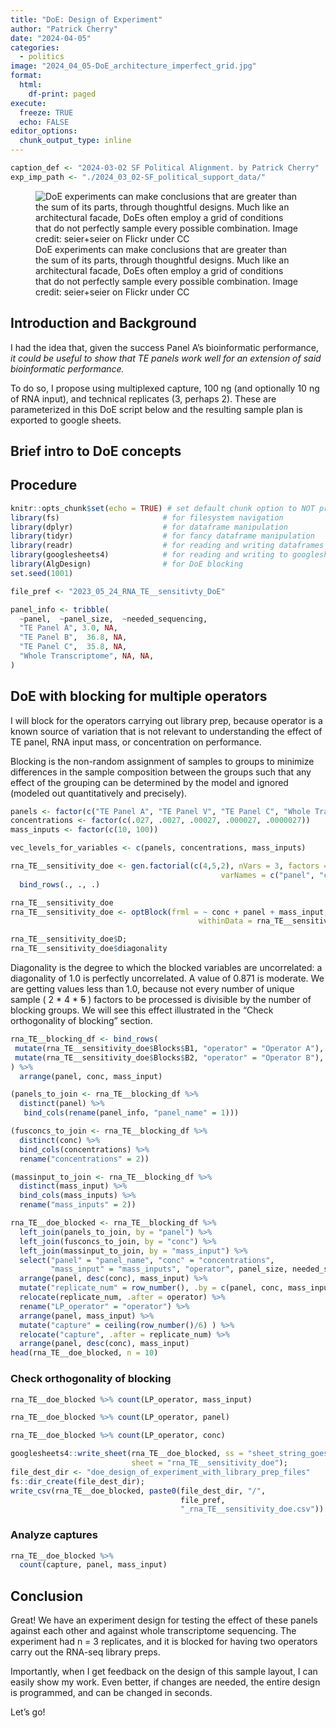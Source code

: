 ```yaml
---
title: "DoE: Design of Experiment"
author: "Patrick Cherry"
date: "2024-04-05"
categories:
  - politics
image: "2024_04_05-DoE_architecture_imperfect_grid.jpg"
format:
  html:
    df-print: paged
execute:
  freeze: TRUE
  echo: FALSE
editor_options: 
  chunk_output_type: inline
---
```


```r
caption_def <- "2024-03-02 SF Political Alignment. by Patrick Cherry"
exp_imp_path <- "./2024_03_02-SF_political_support_data/"
```

![DoE experiments can make conclusions that are greater than the sum of its parts, through thoughtful designs. Much like an architectural facade, DoEs often employ a grid of conditions that do not perfectly sample every possible combination. Image credit: seier+seier on Flickr under CC](2024_04_05-DoE_architecture_imperfect_grid.jpg)

## Introduction and Background
I had the idea that, given the success Panel A's bioinformatic performance, *it could be useful to show that TE panels work well for an extension of said bioinformatic performance.*

To do so, I propose using multiplexed capture, 100 ng (and optionally 10 ng of RNA input), and technical replicates (3, perhaps 2). These are parameterized in this DoE script below and the resulting sample plan is exported to google sheets.

## Brief intro to DoE concepts

## Procedure
```r
knitr::opts_chunk$set(echo = TRUE) # set default chunk option to NOT print the code that generated that output
library(fs)                       # for filesystem navigation
library(dplyr)                    # for dataframe manipulation
library(tidyr)                    # for fancy dataframe manipulation
library(readr)                    # for reading and writing dataframes to disk
library(googlesheets4)            # for reading and writing to googlesheets
library(AlgDesign)                # for DoE blocking
set.seed(1001)
```

```r
file_pref <- "2023_05_24_RNA_TE__sensitivty_DoE"
```

```r
panel_info <- tribble(
  ~panel,  ~panel_size,  ~needed_sequencing,
  "TE Panel A", 3.0, NA,
  "TE Panel B",  36.8, NA,
  "TE Panel C",  35.8, NA,
  "Whole Transcriptome", NA, NA,
)
```

## DoE with blocking for multiple operators
I will block for the operators carrying out library prep, because operator is a known source of variation that is not relevant to understanding the effect of TE panel, RNA input mass, or concentration on performance.

Blocking is the non-random assignment of samples to groups to minimize differences in the sample composition between the groups such that any effect of the grouping can be determined by the model and ignored (modeled out quantitatively and precisely).

```r
panels <- factor(c("TE Panel A", "TE Panel V", "TE Panel C", "Whole Transcriptome"))
concentrations <- factor(c(.027, .0027, .00027, .000027, .0000027))
mass_inputs <- factor(c(10, 100))

vec_levels_for_variables <- c(panels, concentrations, mass_inputs)

rna_TE__sensitivity_doe <- gen.factorial(c(4,5,2), nVars = 3, factors = c(1),
                                               varNames = c("panel", "conc", "mass_input")) %>%
  bind_rows(., ., .) 

rna_TE__sensitivity_doe
rna_TE__sensitivity_doe <- optBlock(frml = ~ conc + panel + mass_input, 
                                          withinData = rna_TE__sensitivity_doe, blocksizes = rep(60, 2), nRepeats	= 3)
```

```r
rna_TE__sensitivity_doe$D;
rna_TE__sensitivity_doe$diagonality
```

Diagonality is the degree to which the blocked variables are uncorrelated: a diagonality of 1.0 is perfectly uncorrelated. A value of 0.871 is moderate. We are getting values less than 1.0, because not every number of unique sample ( 2 * 4 * ~~5~~ ) factors to be processed is divisible by the number of blocking groups. We will see this effect illustrated in the "Check orthogonality of blocking" section.

```r
rna_TE__blocking_df <- bind_rows(
 mutate(rna_TE__sensitivity_doe$Blocks$B1, "operator" = "Operator A"),
 mutate(rna_TE__sensitivity_doe$Blocks$B2, "operator" = "Operator B"),
) %>%
  arrange(panel, conc, mass_input)
```

```r
(panels_to_join <- rna_TE__blocking_df %>%
  distinct(panel) %>%
   bind_cols(rename(panel_info, "panel_name" = 1)))
```

```r
(fusconcs_to_join <- rna_TE__blocking_df %>%
  distinct(conc) %>%
  bind_cols(concentrations) %>%
  rename("concentrations" = 2))
```

```r
(massinput_to_join <- rna_TE__blocking_df %>%
  distinct(mass_input) %>%
  bind_cols(mass_inputs) %>%
  rename("mass_inputs" = 2))
```

```r
rna_TE__doe_blocked <- rna_TE__blocking_df %>%
  left_join(panels_to_join, by = "panel") %>%
  left_join(fusconcs_to_join, by = "conc") %>%
  left_join(massinput_to_join, by = "mass_input") %>%
  select("panel" = "panel_name", "conc" = "concentrations",
         "mass_input" = "mass_inputs", "operator", panel_size, needed_sequencing) %>%
  arrange(panel, desc(conc), mass_input) %>%
  mutate("replicate_num" = row_number(), .by = c(panel, conc, mass_input)) %>%
  relocate(replicate_num, .after = operator) %>%
  rename("LP_operator" = "operator") %>%
  arrange(panel, mass_input) %>%
  mutate("capture" = ceiling(row_number()/6) ) %>%
  relocate("capture", .after = replicate_num) %>%
  arrange(panel, desc(conc), mass_input)
head(rna_TE__doe_blocked, n = 10)
```

### Check orthogonality of blocking
```r
rna_TE__doe_blocked %>% count(LP_operator, mass_input)
```

```r
rna_TE__doe_blocked %>% count(LP_operator, panel)
```

```r
rna_TE__doe_blocked %>% count(LP_operator, conc)
```

```r
googlesheets4::write_sheet(rna_TE__doe_blocked, ss = "sheet_string_goes_here",
                           sheet = "rna_TE__sensitivity_doe");
file_dest_dir <- "doe_design_of_experiment_with_library_prep_files"
fs::dir_create(file_dest_dir);
write_csv(rna_TE__doe_blocked, paste0(file_dest_dir, "/",
                                      file_pref,
                                      "_rna_TE__sensitivity_doe.csv"))
```

### Analyze captures
```r
rna_TE__doe_blocked %>%
  count(capture, panel, mass_input)
```

## Conclusion
Great! We have an experiment design for testing the effect of these panels against each other and against whole transcriptome sequencing. The experiment had n = 3 replicates, and it is blocked for having two operators carry out the RNA-seq library preps.

Importantly, when I get feedback on the design of this sample layout, I can easily show my work. Even better, if changes are needed, the entire design is programmed, and can be changed in seconds.

Let's go!
